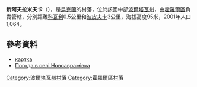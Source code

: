 {{coord|49|47|46|N|33|25|19|E|scale:100000_region:UA|display=title}}

'''新阿夫拉米夫卡'''（{{lang-uk|Новоаврамівка}}），是[[烏克蘭|烏克蘭]]的村落，位於該國中部[[波爾塔瓦州|波爾塔瓦州]]，由[[霍羅爾區|霍羅爾區]]負責管轄，分別距離[[科瓦利_(霍羅爾區)|科瓦利]]0.5公里和[[波皮夫卡_(霍羅爾區)|波皮夫卡]]3公里，海拔高度95米，2001年人口1,064。

==參考資料==
* [http://gska2.rada.gov.ua/pls/z7502/A005?rdat1=25.04.2009&rf7571=26736 картка]{{dead link|date=2018年3月 |bot=InternetArchiveBot |fix-attempted=yes }}
* [http://weather.in.ua/ua/poltavskaja/17380 Погода в селі Новоаврамівка] {{Wayback|url=http://weather.in.ua/ua/poltavskaja/17380 |date=20080625012059 }}

{{DEFAULTSORT:Новоаврамівка}}
[[Category:波爾塔瓦州村落|Category:波爾塔瓦州村落]]
[[Category:霍羅爾區村落|Category:霍羅爾區村落]]


{{Poltava-geo-stub}}